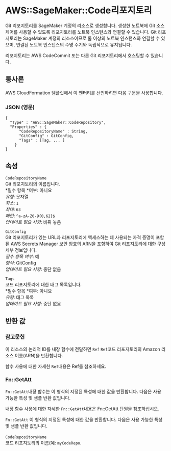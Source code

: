 # AWS::SageMaker::Code리포지토리

Git 리포지토리를 SageMaker 계정의 리소스로 생성합니다. 생성한 노트북에 Git 소스 제어를 사용할 수 있도록 리포지토리를 노트북 인스턴스와 연결할 수 있습니다. Git 리포지토리는 SageMaker 계정의 리소스이므로 둘 이상의 노트북 인스턴스와 연결할 수 있으며, 연결된 노트북 인스턴스의 수명 주기와 독립적으로 유지됩니다.

리포지토리는 AWS CodeCommit 또는 다른 Git 리포지토리에서 호스팅할 수 있습니다.

## 통사론

AWS CloudFormation 템플릿에서 이 엔터티를 선언하려면 다음 구문을 사용합니다.

### JSON (영문)

```
{
  "Type" : "AWS::SageMaker::CodeRepository",
  "Properties" : {
      "CodeRepositoryName" : String,
      "GitConfig" : GitConfig,
      "Tags" : [Tag, ... ]
    }
}
```

## 속성

`CodeRepositoryName`  
Git 리포지토리의 이름입니다.  
*필수 항목 *여부: 아니요  
_유형_: 문자열  
_최소_: `1`  
_최대_: `63`  
_패턴_: `^a-zA-Z0-9{0,62}$`  
_업데이트 필요 사항_: 바꿔 놓음

`GitConfig`  
Git 리포지토리가 있는 URL과 리포지토리에 액세스하는 데 사용되는 자격 증명이 포함된 AWS Secrets Manager 보안 암호의 ARN을 포함하여 Git 리포지토리에 대한 구성 세부 정보입니다.  
_필수 항목 여부_: 예  
_형식_: GitConfig  
_업데이트 필요 사항_: 중단 없음

`Tags`  
코드 리포지토리에 대한 태그 목록입니다.  
*필수 항목 *여부: 아니요  
_유형_: 태그 목록  
_업데이트 필요 사항_: 중단 없음

## 반환 값

### 참고문헌

이 리소스의 논리적 ID를 내장 함수에 전달하면 `Ref` `Ref`코드 리포지토리의 Amazon 리소스 이름(ARN)을 반환합니다.

함수 사용에 대한 자세한 `Ref`내용은 Ref를 참조하세요.

### Fn::GetAtt

`Fn::GetAtt`내장 함수는 이 형식의 지정된 특성에 대한 값을 반환합니다. 다음은 사용 가능한 특성 및 샘플 반환 값입니다.

내장 함수 사용에 대한 자세한 `Fn::GetAtt`내용은 Fn::GetAtt 단원을 참조하십시오.

`Fn::GetAtt` 이 형식의 지정된 특성에 대한 값을 반환합니다. 다음은 사용 가능한 특성 및 샘플 반환 값입니다.

####

`CodeRepositoryName`  
코드 리포지토리의 이름(예: `myCodeRepo`.
